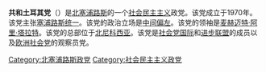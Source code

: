 '''共和土耳其党'''（{{lang-tr|Cumhuriyetçi Türk Partisi，缩写为CTP}}）是[[北塞浦路斯|北塞浦路斯]]的一个[[社会民主主义|社会民主主义]]政党。该党成立于1970年。该党主张[[塞浦路斯安南计划|塞浦路斯统一]]。该党的政治立场是[[中间偏左|中间偏左]]。该党的领袖是[[麦赫迈特·阿里·塔拉特|麦赫迈特·阿里·塔拉特]]。该党的总部位于[[北尼科西亚|北尼科西亚]]。该党是[[社会党国际|社会党国际]]和[[进步联盟|进步联盟]]的成员以及[[欧洲社会党|欧洲社会党]]的观察员党。

{{北塞浦路斯政党}}

[[Category:北塞浦路斯政党|Category:北塞浦路斯政党]]
[[Category:社会民主主义政党|Category:社会民主主义政党]]